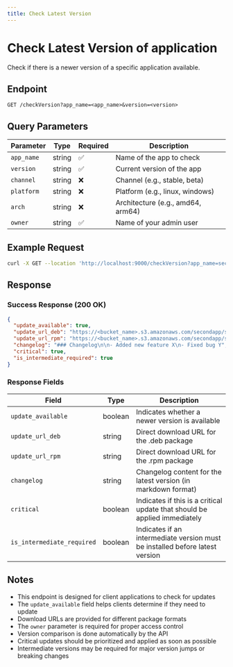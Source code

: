```yaml
---
title: Check Latest Version
---
```


# Check Latest Version of application

Check if there is a newer version of a specific application available.

## Endpoint

```
GET /checkVersion?app_name=<app_name>&version=<version>
```

## Query Parameters

| Parameter | Type | Required | Description |
|-----------|------|----------|-------------|
| `app_name` | string | ✅ | Name of the app to check |
| `version` | string | ✅ | Current version of the app |
| `channel` | string | ❌ | Channel (e.g., stable, beta) |
| `platform` | string | ❌ | Platform (e.g., linux, windows) |
| `arch` | string | ❌ | Architecture (e.g., amd64, arm64) |
| `owner` | string | ✅ | Name of your admin user |

## Example Request

```bash
curl -X GET --location 'http://localhost:9000/checkVersion?app_name=secondapp&version=0.0.1&channel=stable&platform=linux&arch=amd64&owner=admin'
```

## Response

### Success Response (200 OK)

```json
{
  "update_available": true,
  "update_url_deb": "https://<bucket_name>.s3.amazonaws.com/secondapp/stable/linux/amd64/secondapp-0.0.2.deb",
  "update_url_rpm": "https://<bucket_name>.s3.amazonaws.com/secondapp/stable/linux/amd64/secondapp-0.0.2.rpm",
  "changelog": "### Changelog\n\n- Added new feature X\n- Fixed bug Y",
  "critical": true,
  "is_intermediate_required": true
}
```

### Response Fields

| Field | Type | Description |
|-------|------|-------------|
| `update_available` | boolean | Indicates whether a newer version is available |
| `update_url_deb` | string | Direct download URL for the .deb package |
| `update_url_rpm` | string | Direct download URL for the .rpm package |
| `changelog` | string | Changelog content for the latest version (in markdown format) |
| `critical` | boolean | Indicates if this is a critical update that should be applied immediately |
| `is_intermediate_required` | boolean | Indicates if an intermediate version must be installed before latest version |

## Notes

- This endpoint is designed for client applications to check for updates
- The `update_available` field helps clients determine if they need to update
- Download URLs are provided for different package formats
- The `owner` parameter is required for proper access control
- Version comparison is done automatically by the API
- Critical updates should be prioritized and applied as soon as possible
- Intermediate versions may be required for major version jumps or breaking changes